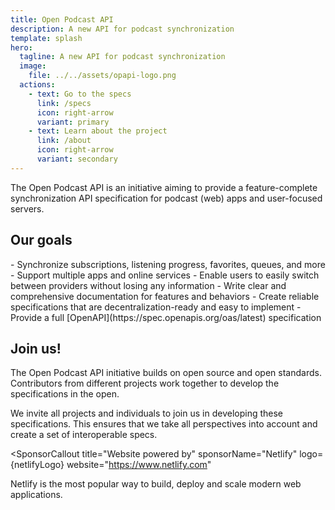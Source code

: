 ```yaml
---
title: Open Podcast API
description: A new API for podcast synchronization
template: splash
hero:
  tagline: A new API for podcast synchronization
  image:
    file: ../../assets/opapi-logo.png
  actions:
    - text: Go to the specs
      link: /specs
      icon: right-arrow
      variant: primary
    - text: Learn about the project
      link: /about
      icon: right-arrow
      variant: secondary
---
```



The Open Podcast API is an initiative aiming to provide a feature-complete synchronization API specification for podcast (web) apps and user-focused servers.

## Our goals

<CardGrid>
  <Card title="For users" icon="star">
    - Synchronize subscriptions, listening progress, favorites, queues, and more
    - Support multiple apps and online services
    - Enable users to easily switch between providers without losing any information
  </Card>
  <Card title="For developers" icon="laptop">
    - Write clear and comprehensive documentation for features and behaviors
    - Create reliable specifications that are decentralization-ready and easy to implement
    - Provide a full [OpenAPI](https://spec.openapis.org/oas/latest) specification
  </Card>
</CardGrid>

## Join us!

The Open Podcast API initiative builds on open source and open standards. Contributors from different projects work together to develop the specifications in the open.

We invite all projects and individuals to join us in developing these specifications. This ensures that we take all perspectives into account and create a set of interoperable specs.

<CardGrid>
  <LinkCard title="Join the chatroom on Matrix" href="https://matrix.to/#/!ZHdcrdWSgxXRREuJdU:matrix.org" />
  <LinkCard title="Give input in our GitHub discussions" href="https://github.com/orgs/OpenPodcastAPI/discussions/categories/problem-definitions-solutions" />
  <LinkCard title="Add our monthly meeting to your calendar" href="https://github.com/orgs/OpenPodcastAPI/discussions/15" />
</CardGrid>

<SponsorCallout
  title="Website powered by"
  sponsorName="Netlify"
  logo={netlifyLogo}
  website="https://www.netlify.com"
  >

Netlify is the most popular way to build, deploy and scale modern web applications.
</SponsorCallout>